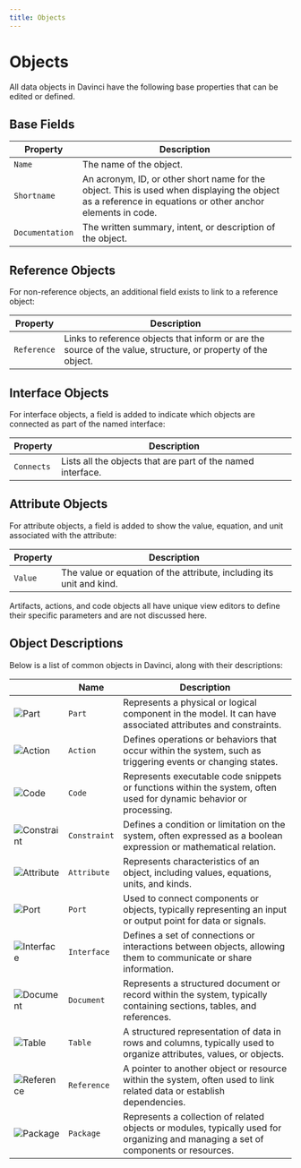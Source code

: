 ```yaml
---
title: Objects
---
```


# Objects

All data objects in Davinci have the following base properties that can be edited or defined.

## Base Fields

| Property        | Description                                                                                     |
| --------------- | ----------------------------------------------------------------------------------------------- |
| `Name`          | The name of the object.                                                                          |
| `Shortname`     | An acronym, ID, or other short name for the object. This is used when displaying the object as a reference in equations or other anchor elements in code. |
| `Documentation` | The written summary, intent, or description of the object.                                        |

## Reference Objects

For non-reference objects, an additional field exists to link to a reference object:

| Property    | Description                                                                                     |
| ----------- | ----------------------------------------------------------------------------------------------- |
| `Reference` | Links to reference objects that inform or are the source of the value, structure, or property of the object. |

## Interface Objects

For interface objects, a field is added to indicate which objects are connected as part of the named interface:

| Property    | Description                                                                                     |
| ----------- | ----------------------------------------------------------------------------------------------- |
| `Connects`  | Lists all the objects that are part of the named interface.                                     |

## Attribute Objects

For attribute objects, a field is added to show the value, equation, and unit associated with the attribute:

| Property    | Description                                                                                     |
| ----------- | ----------------------------------------------------------------------------------------------- |
| `Value`     | The value or equation of the attribute, including its unit and kind.                             |

<Note>Artifacts, actions, and code objects all have unique view editors to define their specific parameters and are not discussed here.</Note>

## Object Descriptions

Below is a list of common objects in Davinci, along with their descriptions:

|  | Name       | Description                                                                                     |
| -- | ---------- | ----------------------------------------------------------------------------------------------- |
| ![Part](images/objections/part.svg) | `Part`      | Represents a physical or logical component in the model. It can have associated attributes and constraints. |
| ![Action](images/objections/action.svg) | `Action`    | Defines operations or behaviors that occur within the system, such as triggering events or changing states. |
| ![Code](images/objections/code.svg) | `Code`      | Represents executable code snippets or functions within the system, often used for dynamic behavior or processing. |
| ![Constraint](images/objections/constraint.svg) | `Constraint` | Defines a condition or limitation on the system, often expressed as a boolean expression or mathematical relation. |
| ![Attribute](images/objections/attribute.svg) | `Attribute` | Represents characteristics of an object, including values, equations, units, and kinds. |
| ![Port](images/objections/port.svg) | `Port`      | Used to connect components or objects, typically representing an input or output point for data or signals. |
| ![Interface](images/objections/interface.svg) | `Interface` | Defines a set of connections or interactions between objects, allowing them to communicate or share information. |
| ![Document](images/objections/document.svg) | `Document`  | Represents a structured document or record within the system, typically containing sections, tables, and references. |
| ![Table](images/objections/table.svg) | `Table`     | A structured representation of data in rows and columns, typically used to organize attributes, values, or objects. |
| ![Reference](images/objections/reference.svg) | `Reference` | A pointer to another object or resource within the system, often used to link related data or establish dependencies. |
| ![Package](images/objections/package.svg) | `Package`   | Represents a collection of related objects or modules, typically used for organizing and managing a set of components or resources. |

